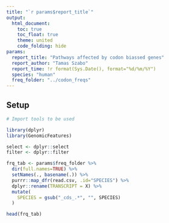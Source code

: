 ```yaml
---
title: "`r params$report_title`"
output: 
  html_document:
    toc: true
    toc_float: true
    theme: united
    code_folding: hide
params:
  report_title: "Pathways affected by codon biassed genes"
  report_author: "Tamas Szabo"
  report_time: !r format(Sys.Date(), format="%d/%m/%Y")
  species: "human"
  freq_folder: "../codon_freqs"
---
```


## Setup

```r
# Import tools to be used

library(dplyr)
library(GenomicFeatures)

select <- dplyr::select
filter <- dplyr::filter
```

```r
frq_tab <- params$freq_folder %>%
  dir(full.names=TRUE) %>%
  setNames(., basename(.)) %>%
  purrr::map_dfr(read.csv, .id="SPECIES") %>%
  dplyr::rename(TRANSCRIPT = X) %>%
  mutate(
    SPECIES = gsub("_cds_.*", "", SPECIES)
  )

head(frq_tab)
```
